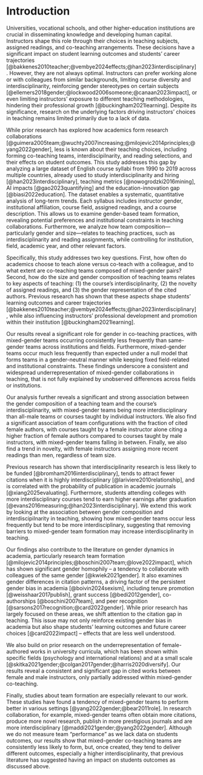 # Introduction

Universities, vocational schools, and other higher-education institutions are crucial in disseminating knowledge and developing human capital. Instructors shape this role through their choices in teaching subjects, assigned readings, and co-teaching arrangements. These decisions have a significant impact on student learning outcomes and students' career trajectories [@bakkenes2010teacher;@vembye2024effects;@han2023interdisciplinary]. However, they are not always optimal. Instructors can prefer working alone or with colleagues from similar backgrounds, limiting course diversity and interdisciplinarity, reinforcing gender stereotypes on certain subjects  [@ellemers2018gender;@lockwood2006someone;@canaan2023impact], or even limiting instructors' exposure to different teaching methodologies, hindering their professional growth [@buckingham2021learning]. Despite its significance, research on the underlying factors driving instructors' choices in teaching remains limited primarily due to a lack of data.

While prior research has explored how academics form research collaborations [@guimera2005team;@wuchty2007increasing;@milojevic2014principles;@yang2022gender], less is known about their teaching choices, including forming co-teaching teams, interdiscipilnarity, and reading selections, and their effects on student outcomes. This study addresses this gap by analyzing a large dataset of English course syllabi from 1990 to 2019 across multiple countries, already used to study interdisciplinarity and hiring [@han2023interdisciplinary], teaching metrics [@nowogrodzki2016mining], AI impacts [@gao2023quantifying] and the education-innovation gap [@biasi2022education]. The dataset enables a systematic, quantitative analysis of long-term trends. Each syllabus includes instructor gender, institutional affiliation, course field, assigned readings, and a course description. This allows us to examine gender-based team formation, revealing potential preferences and institutional constraints in teaching collaborations. Furthermore, we analyze how team composition—particularly gender and size—relates to teaching practices, such as interdisciplinarity and reading assignments, while controlling for institution, field, academic year, and other relevant factors.

Specifically, this study addresses two key questions. First, how often do academics choose to teach alone versus co-teach with a colleague, and to what extent are co-teaching teams composed of mixed-gender pairs? Second, how do the size and gender composition of teaching teams relates to key aspects of teaching: (1) the course's interdisciplinarity, (2) the novelty of assigned readings, and (3) the gender representation of the cited authors. Previous research has shown that these aspects shape students' learning outcomes and career trajectories [@bakkenes2010teacher;@vembye2024effects;@han2023interdisciplinary], while also influencing instructors' professional development and promotion within their institution [@buckingham2021learning].

Our results reveal a significant role for gender in co-teaching practices, with mixed-gender teams occurring consistently less frequently than same-gender teams across institutions and fields. Furthermore, mixed-gender teams occur much less frequently than expected under a null model that forms teams in a gender-neutral manner while keeping fixed field-related and institutional constraints. These findings underscore a consistent and widespread underrepresentation of mixed-gender collaborations in teaching, that is not fully explained by unobserved differences across fields or institutions. 

Our analysis further reveals a significant and strong association between the gender composition of a teaching team and the course's interdisciplinarity, with mixed-gender teams being more interdisciplinary than all-male teams or courses taught by individual instructors. We also find a significant association of team configurations with the fraction of cited female authors, with courses taught by a female instructor alone citing a higher fraction of female authors compared to courses taught by male instructors, with mixed-gender teams falling in between. Finally, we also find a trend in novelty, with female instructors assigning more recent readings than men, regardless of team size. 

Previous research has shown that interdisciplinarity research is less likely to be funded [@bromham2016interdisciplinary], tends to attract fewer citations when it is highly interdisciplinary [@lariviere2010relationship], and is correlated with the probability of publication in academic journals [@xiang2025evaluating]. Furthermore, students attending colleges with more interdisciplinary courses tend to earn higher earnings after graduation [@evans2016measuring;@han2023interdisciplinary]. We extend this work by looking at the association between gender composition and interdiscipilnarity in teaching, showing how mixed-gender teams occur less frequently but tend to be more interdisciplinary, suggesting that removing barriers to mixed-gender team formation may increase interdisciplinarity in teaching.

Our findings also contribute to the literature on gender dynamics in academia, particularly research team formation [@milojevic2014principles;@boschini2007team;@love2022impact], which has shown significant gender homophily -- a tendency to collaborate with colleagues of the same gender [@kwiek2021gender]. It also examines gender differences in citation patterns, a driving factor of the persistent gender bias in academia [@boivin2024sexism], including tenure promotion [@weisshaar2017publish], grant success [@bedi2012gender], co-authorships [@boschini2007team], and peer recognition [@sarsons2017recognition;@card2022gender]. While prior research has largely focused on these areas, we shift attention to the citation gap in teaching. This issue may not only reinforce existing gender bias in academia but also shape students' learning outcomes and future career choices [@card2022impact] -- effects that are less well understood.

We also build on prior research on the underrepresentation of female-authored works in university curricula, which has been shown within specific fields (psychology and international relations) and at a small scale [@skitka2021gender;@colgan2017gender;@harris2020diversify]. Our results reveal a consistent and significant gap in cited works between female and male instructors, only partially addressed within mixed-gender co-teaching. 

Finally, studies about team formation are especially relevant to our work. These studies have found a tendency of mixed-gender teams to perform better in various settings  [@yang2022gender;@bear2011role]. In research collaboration, for example, mixed-gender teams often obtain more citations, produce more novel research, publish in more prestigious journals and are more interdisciplinary [@maddi2021gender;@yang2022gender]. Although we do not measure team "performance" as we lack data on students outcomes, our results show that mixed-gender co-teaching teams are consistently less likely to form, but, once created, they tend to deliver different outcomes, especially a higher interdisciplinarity, that previous literature has suggested having an impact on students outcomes as discussed above.